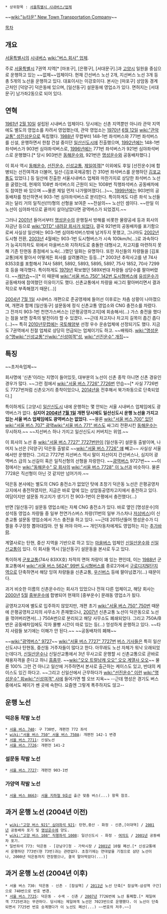  * 상위항목 : [[서울특별시 시내버스/업체]]

{{{+1 新村交通 / Sinchon Transportation Company}}}
~~[[wiki:"뉴타운" New Town Transportation Company]]~~

[[목차]]
== 개요 ==
[[서울특별시]]의 [[시내버스]] [[wiki:"버스 회사" 업체]].

주로 [[서울특별시]] 7권역 지역[* [마포구], [은평구], [서대문구].]과 [[고양시]] 일원을 중심으로 운행하고 있는 ~~없체~~업체이다. 현재 간선버스 노선 2개, 지선버스 노선 3개 등 총 5개의 노선을 운행하고 있다. 대표이사는 이강호이다. 본사는 [마포구] 상암동 경계 근처인 [덕양구] 덕은동에 있으며, [일산동구] 설문동에 영업소가 있다. 면허지는 [서대문구] 남가좌2동으로 되어 있다.

== 연혁 ==
[[1961년]] [[2월 10일]] 설립된 시내버스 업체이다. 당시에는 신촌 지역뿐만 아니라 관악 지역에도 별도의 영업소를 차려서 영업했는데, 관악 영업소는 [[1970년]] [[6월 12일]] [[wiki:"관악교통" 성진상운]]으로 독립했다.
[[1988년]] 무렵부터 148-1번 좌석버스와 771번 좌석버스를 신설, 운행하면서 한참 건설 중이던 [[일산신도시]]에 진출했으며, [[1992년]]에는 148-1번 좌석버스가 903번 심야좌석버스로, [[1996년]]에는 771번 좌석버스가 921번 심야좌석버스로 운행했다.[* 당시 903번은 [[동해운수]]와, 921번은 [[명성운수]]와 공동배차했다.]

이 회사 역시 [[동해운수]], [[선진운수]], [[신성교통]], [[제일여객]][* 이외에도 후일 [선진운수]에 합병되는 선진여객과 더불어, 일산-[김포국제공항] 간 310번 좌석버스를 운행하던 [[김포교통]]도 있었다.] 등 일산에 진출한 서울시내버스 업체와 마찬가지로 상당한 좌석버스 노선을 굴렸는데, 현재의 108번 좌석버스의 근원이 되는 1008번 직행좌석버스 공동배차에도 참여한 바 있으며 ~~물론 제일 먼저 나가떨어졌다(...)~~, [[1999년]]에는 903번의 공동배차를 청산하면서 903-1번 심야좌석버스로 분리한다. 특이하게도 다른 좌석 노선들과는 달리 거의 일직선(!!!)형의 선형을 보여준 ~~전설의~~ 노선인 셈이다. ~~만일 이 노선이 심야좌석으로 끝까지 살아남았다면 광역버스가 되었겠지.~~

그러나 [[2001년]] 들어서부터 [[명성운수]]의 운행질서 방해를 비롯한 물량공세 등과 회사의 자금난 등으로 [[wiki:"DTD" 내려갈 회사가 되었다.]] 결국 921번의 공동배차를 포기함으로써 사실상 일산에는 903-1번 심야좌석버스밖에 남겨두지 못했고, 그나마도 [[2002년]] 도시형 전환, [[2003년]] 4월에는 903-1번 도시형버스가 시속 100km/h(...)로 과속하다가 능곡지하차도 위에서 마을버스와 지하차도로 충돌한 대형사고, 차고지를 마련하지 못해 기존 탄현동 종점에서 노숙(...)했던 일화는 유명하다. 또한 자신들의 차량들을 [김포교통]에게 팔아서 어떻게든 회사를 살려볼려는 등등...[* 2003년 추락사고를 낸 74사 8353호를 포함해서 74사 5891, 5892, 5893, 5895, 5897, 75사 1852, 70사 7299호 등을 매각했다. 특이하게도 [[1979년]] 확보했던 589X번대 차량들 상당수를 팔아버렸다. ~~[[캐안습]]~~][* 이 때문에 [[wiki:"서울 버스 750" 142번 도시형버스]]에 [[유성운수]]가 공동배차에 참여했던 이유이기도 했다. 신촌교통에서 차량을 싸그리 팔아버리면서 결과적으로 부족해졌기 때문(...)]

[[2004년]] [[7월 1일]] 시내버스 개편으로 준공영제에 들어선 이후로는 차츰 상황이 나아졌으며, 개편과 함께 [일산동구] 설문동에 정식 신촌교통 영업소와 CNG 충전소를 차렸다. 그 전까지 903-1번 천연가스버스는 [은평공영차고지]에 회송해서(...) 가스 충전을 했다는 점을 보면 장족의 발전이라 할 수 있겠다. ~~근데 차고지나 차고지 길목이 좁긴 좁다(...)~~
특히 [[2010년]]무렵에는 [[국토해양부]] 선정 우수 운송업체에 선정되기도 했다. 지금도 7권역에서 친절 업체로 상당히 언급되는 업체이기도 하고. ~~배워라. [[wiki:"명성운수"명]][[wiki:"신성교통"신]][[wiki:"신성여객"성]], [[wiki:"선진운수" 개집]]~~

== 특징 ==
~~초저속업체~~

회사명에 '신촌'이라는 지명이 들어있듯, 대부분의 노선이 신촌 종착 아니면 신촌 경유인 경우가 많다. ~~그런 점에서 [[wiki:"서울 버스 7726" 7726번]] 안습~~[* 사실 7726번도 7727번처럼 신촌오거리 종착이었으나, [[2014년]]을 전후해서 북가좌동으로 단축되었다.]

특이하게도 [고양시] [[일산신도시]] 내에 운행하는 몇 안되는 서울 시내버스 업체임에도 광역버스가 없다. '''심지어 [[2004년]] [[7월 1일]] 개편 당시에도 일산신도시 운행 노선을 가지고 있는 서울 버스 업체임에도 광역버스는 없었다.''' ~~물론 [[wiki:"서울 버스 700" 있던]] [[wiki:"서울 버스 707" 광역]][[wiki:"서울 버스 771" 버스]]도 싸그리 전환시킨 [[동해운수]]는 무시하자.~~ ~~지선버스 하나 가지고 일산신도시 커버치는 위엄.~~

이 회사의 노선 중 [[wiki:"서울 버스 7727" 7727번]]만이 [일산동구] 설문동 출발이며, 나머지 노선은 [덕양구] 덕은동 출발로 ~~[[wiki:"서울 버스 7726" 얘]] 빼고~~ 사실상 서울에서만 운행한다. 그리고 7727번 지선버스 역시 말이 지선이지 간선버스나, 심지어 광역버스 급의 노선길이 혹은 일직선형의 선형을 자랑한다. ~~[[광역버스]] 9727번~~ ~~이 점에서는 [[wiki:"동해운수" 모 회사]]의 [[wiki:"서울 버스 7728" 이 노선]]과 비슷하다. 물론 7728은 직선형이 아닌 것 같지만 넘어가자.~~

덕은동 본사에는 별도의 CNG 충전소가 없었던 탓에 초창기 덕은동 노선은 은평공영차고지에서 충전하였지만, 지금은 바로 앞에 있는 상암동공영차고지에서 충전하고 있다. 여담이지만 설문동 차고지가 생기기 전 903-1번이 은평에서 충전했다(...)

반면 [일산동구] 설문동 영업소에는 자체 CNG 충전소가 있다. 바로 옆인 [명성운수]의 성석동 영업소 차량들 중 일부 천연가스버스 차량(11번의 일부 가스차나 [[저상버스]])이 신촌교통 설문동 영업소에서 가스 충전을 하고 있다. ~~근데 2015년들어 명성운수가 디젤을 주구장창 뽑아대잖아. 안 될 꺼야 아마.~~ 개인자동차에게도 영업하는 지는 [[추가바람]].

계열사로는 탄현, 중산 지역을 기반으로 하고 있는 [[마을버스]] 업체인 [[신일산운수]]와 [[신일산교통]]이 있다. 이 회사들 역시 [일산동구] 설문동을 본사로 두고 있다.

특이하게 [[군포교통]](74사 83XX호) 차적의 면허 차량이 꽤 있는 편인데, 이는 [[1988년]] 군포교통에서 [[wiki:"서울 버스 5624" 99번 도시형버스]]를 종로2가에서 [[구로디지털단지역]]으로 단축하면서 해당 잉여 차량들을 신촌교통, [[우신버스]] 등에 팔아넘겼기(...) 때문이다.

과거 비슷한 이름의 신촌운수라는 회사가 있었으나 전혀 다른 업체이고, 해당 회사는 [[2000년]] [[5월]] [[중부운수]]에 합병되어 현재의 [중부운수] 문래동 영업소가 됬다.

공영차고지에 별도로 입주하지 않았지만, 개편 초기 [[wiki:"서울 버스 750" 750번]] 때문에 은평공영차고지의 사무소가 존재했으나, [[2007년]] 신촌교통 노선이 덕은동으로 노선을 꺾어버리면서(...) 750A번으로 분리되고 해당 사무소도 폐쇄되었다. 그리고 750A/B번은 공동배차임에도 각자 몰빵 시간이 따로 있는 등(...) 엉성하게 운행하고 있다. ~~타지 사람들 보기에는 이해가 안 된다.~~ ~~공동배차의 폐해~~

~~[[wiki:"광역버스" 9727]]~~ [[wiki:"서울 버스 7727" 7727번]] [[버스 기사]]들은 특히 일산신도시나 탄현동, 중산동 거주자들이 많다고 한다. 아무래도 노선 자체가 워낙 오래되었는데다가, [[신일산운수]]나 신일산교통에서 3년 무사고로 운행할 시 신촌교통으로 곧바로 채용자격을 준다고 하니 [[흠좀무]]. ~~[[wiki:"오오 트럴남캐 오오" 오오 계열사 오오]]~~ 물론 100% 그런 건 아니고 일산에 거주하면서 본사로 출근하는 케이스도 있고, 반대의 케이스도 있긴 하다고. ~~그리고 신일산에서 근무하다가 [[wiki:"선진운수" 이런]] [[wiki:"명성운수" 회]][[wiki:"신성여객" 사]]에 들어가면 헬 오브 지옥~~ --근데 명성은 경기도 버스중에서도 페이가 쎈 곳에 속한다. 요즘엔 그렇게 폭주하지도 않고--
== 운행 노선 ==
=== 덕은동 착발 노선 ===
 * [[서울 버스 740]]: 구 730번, 개편전 772 좌석
 * [[wiki:"서울 버스 750" 서울 버스 750A]]: 개편전 142-1 변경
 * [[서울 버스 7711]]: 신설노선
 * [[서울 버스 7726]]: 개편전 141-2
=== 설문동 착발 노선 ===
 * [[서울 버스 7727]]: 개편전 903-1번
=== 가양역 착발 노선 ===
 * [[서울 버스 8663]]: [[서울 지하철 9호선]] 출근 맞춤 버스(...) 항목 참조.
== 과거 운행 노선 (2004년 이전) ==
 * [[wiki:"고양 버스 921" 심야좌석 921]]: 탄현,중산 - 화정 - 신촌,[이대역] / [[2001년]] 공동배차 포기 및 [[명성운수]]에 양도.
 * [[wiki:"고양 버스 108" 직행좌석 1008]]: 일산신도시 - 화정 - [[여의도]] / [[2001년]] 공동배차 포기.
 * 일반좌석 773: 덕은동 - [강남구]청 - 가락시장 / [[2001년]] 10월 폐선.[* 신성교통에서 운행하던 773번(현 73번)과는 관련없다. 초창기에는 연대앞을 기점으로 삼던 노선이나, 2000년 덕은동까지 연장했으나, 결국 말아먹었다(...)]

== 과거 운행 노선 (2004년 이후) ==
 * 서울 버스 730: 덕은동 - 신촌 - [잠실역] / [[2011년]] 노선 단축[* 잠실역-삼성역 구간]으로 740번으로 번호 변경.
 * [[서울 버스 7725]]: 덕은동 - 수색 - 신촌 / [[2007년]] 7726번에 노선 통폐합.[* 제일여객 7725번과는 무관하다. 당시에는 제일여객 노선은 7023번으로 운행했다. 이 노선이 단축되면서 7725번 번호 승계했다가 이 노선도 폐선(...) ~~번호의 저주.~~]
